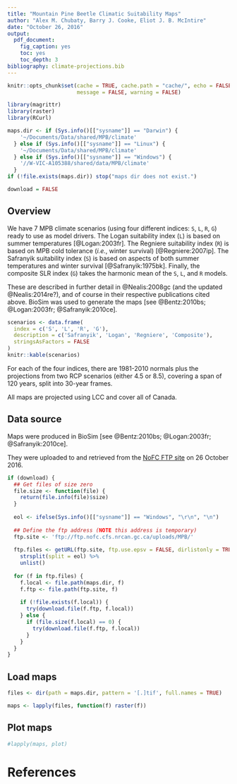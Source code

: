 ```yaml
---
title: "Mountain Pine Beetle Climatic Suitability Maps"
author: "Alex M. Chubaty, Barry J. Cooke, Eliot J. B. McIntire"
date: "October 26, 2016"
output: 
  pdf_document: 
    fig_caption: yes
    toc: yes
    toc_depth: 3
bibliography: climate-projections.bib
---
```


```r
knitr::opts_chunk$set(cache = TRUE, cache.path = "cache/", echo = FALSE,
                      message = FALSE, warning = FALSE)

library(magrittr)
library(raster)
library(RCurl)

maps.dir <- if (Sys.info()[["sysname"]] == "Darwin") {
    '~/Documents/Data/shared/MPB/climate'
  } else if (Sys.info()[["sysname"]] == "Linux") {
    '~/Documents/Data/shared/MPB/climate'
  } else if (Sys.info()[["sysname"]] == "Windows") {
    '//W-VIC-A105388/shared/data/MPB/climate'
  }
if (!file.exists(maps.dir)) stop("maps dir does not exist.")

download = FALSE
```

## Overview

We have 7 MPB climate scenarios (using four different indices: `S`, `L`, `R`, `G`) ready to use as model drivers.
The Logan suitability index (`L`) is based on summer temperatures [@Logan:2003fr].
The Regniere suitability index (`R`) is based on MPB cold tolerance (*i.e.*, winter survival) [@Regniere:2007ip].
The Safranyik suitability index (`S`) is based on aspects of both summer temperatures and winter survival [@Safranyik:1975bk].
Finally, the composite SLR index (`G`) takes the harmonic mean of the `S`, `L`, and `R` models.

These are described in further detail in @Nealis:2008gc (and the updated @Nealis:2014re?), and of course in their respective publications cited above.
BioSim was used to generate the maps [see @Bentz:2010bs; @Logan:2003fr; @Safranyik:2010ce].

```r
scenarios <- data.frame(
  index = c('S', 'L', 'R', 'G'),
  description = c('Safranyik', 'Logan', 'Regniere', 'Composite'),
  stringsAsFactors = FALSE
)
knitr::kable(scenarios)
```

For each of the four indices, there are 1981-2010 normals plus the projections from two RCP scenarios (either 4.5 or 8.5), covering a span of 120 years, split into 30-year frames.

All maps are projected using LCC and cover all of Canada.

## Data source

Maps were produced in BioSim [see @Bentz:2010bs; @Logan:2003fr; @Safranyik:2010ce].

They were uploaded to and retrieved from the [NoFC FTP site](ftp://ftp.nofc.cfs.nrcan.gc.ca/uploads/MPB) on 26 October 2016.

```r
if (download) {
  ## Get files of size zero
  file.size <- function(file) {
    return(file.info(file)$size)
  }
  
  eol <- ifelse(Sys.info()[["sysname"]] == "Windows", "\r\n", "\n")
  
  ## Define the ftp address (NOTE this address is temporary)
  ftp.site <- 'ftp://ftp.nofc.cfs.nrcan.gc.ca/uploads/MPB/'
  
  ftp.files <- getURL(ftp.site, ftp.use.epsv = FALSE, dirlistonly = TRUE) %>%
    strsplit(split = eol) %>% 
    unlist()
  
  for (f in ftp.files) {
    f.local <- file.path(maps.dir, f)
    f.ftp <- file.path(ftp.site, f)
    
    if (!file.exists(f.local)) {
      try(download.file(f.ftp, f.local))
    } else {
      if (file.size(f.local) == 0) {
        try(download.file(f.ftp, f.local))
      }
    }
  }
}
```

## Load maps

```r
files <- dir(path = maps.dir, pattern = '[.]tif', full.names = TRUE)

maps <- lapply(files, function(f) raster(f))
```

## Plot maps

```r
#lapply(maps, plot)
```

# References

<!-- automatically generated using climate-projections.bib -->
